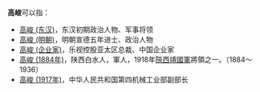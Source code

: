 '''高峻'''可以指：
* [[高峻_(东汉)|高峻 (东汉)]]，东汉初期政治人物、军事将领
* [[高峻_(明朝)|高峻 (明朝)]]，明朝宣德五年进士、政治人物
* [[高峻_(企业家)|高峻 (企业家)]]，乐视控股亚太区总裁、中国企业家
* [[高峻_(1884年)|高峻 (1884年)]]，陕西白水人，軍人，1918年[[陝西靖國軍|陝西靖國軍]]將領之一。（1884～1936）
* [[高峻_(1917年)|高峻 (1917年)]]，中华人民共和国第四机械工业部副部长
{{Disambig|J|cat=二字高姓人名消歧义}}